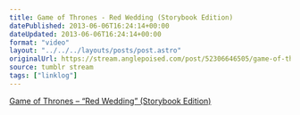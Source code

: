 ```yaml
---
title: Game of Thrones - Red Wedding (Storybook Edition)
datePublished: 2013-06-06T16:24:14+00:00
dateUpdated: 2013-06-06T16:24:14+00:00
format: "video"
layout: "../../../layouts/posts/post.astro"
originalUrl: https://stream.anglepoised.com/post/52306646505/game-of-thrones-red-wedding-storybook
source: tumblr stream
tags: ["linklog"]
---
```



<YouTube id="https://www.youtube.com/watch?v=U6AjgR7D3yg" />

[Game of Thrones &#8211; &ldquo;Red Wedding&rdquo; (Storybook Edition)][1]

[1]: https://www.youtube.com/watch?v=U6AjgR7D3yg
